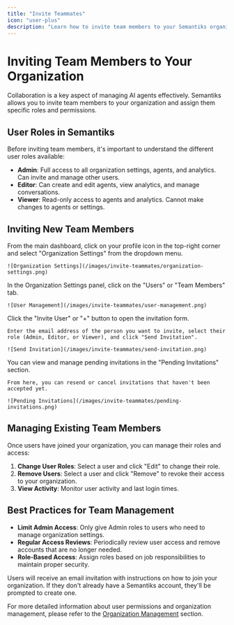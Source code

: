 ```yaml
---
title: "Invite Teammates"
icon: "user-plus"
description: "Learn how to invite team members to your Semantiks organization and manage user roles and permissions"
---
```


# Inviting Team Members to Your Organization

Collaboration is a key aspect of managing AI agents effectively. Semantiks allows you to invite team members to your organization and assign them specific roles and permissions.

## User Roles in Semantiks

Before inviting team members, it's important to understand the different user roles available:

- **Admin**: Full access to all organization settings, agents, and analytics. Can invite and manage other users.
- **Editor**: Can create and edit agents, view analytics, and manage conversations.
- **Viewer**: Read-only access to agents and analytics. Cannot make changes to agents or settings.

## Inviting New Team Members

<Steps>
  <Step title="Navigate to Organization Settings">
    From the main dashboard, click on your profile icon in the top-right corner and select "Organization Settings" from the dropdown menu.
    
    ![Organization Settings](/images/invite-teammates/organization-settings.png)
  </Step>
  
  <Step title="Access User Management">
    In the Organization Settings panel, click on the "Users" or "Team Members" tab.
    
    ![User Management](/images/invite-teammates/user-management.png)
  </Step>
  
  <Step title="Send Invitations">
    Click the "Invite User" or "+" button to open the invitation form.
    
    Enter the email address of the person you want to invite, select their role (Admin, Editor, or Viewer), and click "Send Invitation".
    
    ![Send Invitation](/images/invite-teammates/send-invitation.png)
  </Step>
  
  <Step title="Manage Pending Invitations">
    You can view and manage pending invitations in the "Pending Invitations" section.
    
    From here, you can resend or cancel invitations that haven't been accepted yet.
    
    ![Pending Invitations](/images/invite-teammates/pending-invitations.png)
  </Step>
</Steps>

## Managing Existing Team Members

Once users have joined your organization, you can manage their roles and access:

1. **Change User Roles**: Select a user and click "Edit" to change their role.
2. **Remove Users**: Select a user and click "Remove" to revoke their access to your organization.
3. **View Activity**: Monitor user activity and last login times.

## Best Practices for Team Management

- **Limit Admin Access**: Only give Admin roles to users who need to manage organization settings.
- **Regular Access Reviews**: Periodically review user access and remove accounts that are no longer needed.
- **Role-Based Access**: Assign roles based on job responsibilities to maintain proper security.

<Note>
  Users will receive an email invitation with instructions on how to join your organization. If they don't already have a Semantiks account, they'll be prompted to create one.
</Note>

For more detailed information about user permissions and organization management, please refer to the [Organization Management](/organization/en/management) section.
